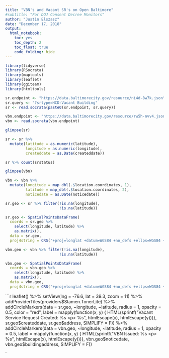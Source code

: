 ```yaml
---
title: "VBN's and Vacant SR's on Open Baltimore"
#subtitle: "For DOJ Consent Decree Monitors"
author: "Justin Elszasz"
date: "December 17, 2018"
output:
  html_notebook:
    toc: yes
    toc_depth: 2
    toc_float: true
    code_folding: hide
---
```



```r
library(tidyverse)
library(RSocrata)
library(maptools)
library(leaflet)
library(ggiteam)
library(htmltools)
```

```r
sr.endpoint <- "https://data.baltimorecity.gov/resource/ni4d-8w7k.json"
sr.query <- "?srtype=HCD-Vacant Building"
sr <- read.socrata(paste0(sr.endpoint, sr.query))

vbn.endpoint <- "https://data.baltimorecity.gov/resource/rw5h-nvv4.json"
vbn <- read.socrata(vbn.endpoint)
```

```r
glimpse(sr)
```

```r
sr <- sr %>%
  mutate(latitude = as.numeric(latitude),
         longitude = as.numeric(longitude),
         createddate = as.Date(createddate)) 
```


```r
sr %>% count(srstatus)
```

```r
glimpse(vbn)
```


```r
vbn <- vbn %>% 
  mutate(longitude = map_dbl(.$location.coordinates, 1),
         latitude = map_dbl(.$location.coordinates, 2),
         noticedate = as.Date(noticedate))
```

```r
sr.geo <- sr %>% filter(!is.na(longitude),
                        !is.na(latitude))

sr.geo <- SpatialPointsDataFrame(
  coords = sr.geo %>% 
    select(longitude, latitude) %>% 
    as.matrix(),
  data = sr.geo,
  proj4string = CRS("+proj=longlat +datum=WGS84 +no_defs +ellps=WGS84 +towgs84=0,0,0"))

vbn.geo <- vbn %>% filter(!is.na(longitude),
                        !is.na(latitude))

vbn.geo <- SpatialPointsDataFrame(
  coords = vbn.geo %>% 
    select(longitude, latitude) %>% 
    as.matrix(),
  data = vbn.geo,
  proj4string = CRS("+proj=longlat +datum=WGS84 +no_defs +ellps=WGS84 +towgs84=0,0,0"))
```

```r
leaflet() %>%
  setView(lng = -76.6, lat = 39.3, zoom = 11) %>%
  addProviderTiles(providers$Stamen.TonerLite) %>%
  addCircleMarkers(data = sr.geo, ~longitude, ~latitude, 
                   radius = 1, 
                   opacity = 0.5,
                   color = "red",
                   label = mapply(function(x, y) {
                     HTML(sprintf("Vacant Service Request Created: %s <p> %s",
                                  htmlEscape(x), htmlEscape(y)))},
                     sr.geo$createddate, sr.geo$address, SIMPLIFY = F)) %>% 
  addCircleMarkers(data = vbn.geo, ~longitude, ~latitude, 
                   radius = 1,
                   opacity = 0.5,
                   label = mapply(function(x, y) {
                     HTML(sprintf("VBN Issued: %s <p> %s",
                                  htmlEscape(x), htmlEscape(y)))},
                     vbn.geo$noticedate, 
                     vbn.geo$buildingaddress,
                     SIMPLIFY = F))

``
`

